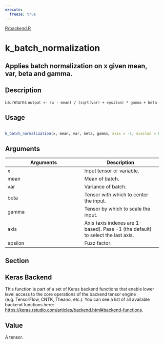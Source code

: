 ```yaml
---
execute:
  freeze: true
---
```


[R/backend.R](https://github.com/rstudio/keras//blob/main/R/backend.R#L243) 

# k_batch_normalization

## Applies batch normalization on x given mean, var, beta and gamma.

## Description
 i.e. returns `output <- (x - mean) / (sqrt(var) + epsilon) * gamma + beta` 


## Usage
```r
 
k_batch_normalization(x, mean, var, beta, gamma, axis = -1, epsilon = 0.001) 
```

## Arguments
|Arguments|Description|
|---|---|
| x | Input tensor or variable. |
| mean | Mean of batch. |
| var | Variance of batch. |
| beta | Tensor with which to center the input. |
| gamma | Tensor by which to scale the input. |
| axis | Axis (axis indexes are 1-based). Pass -1 (the default) to select the last axis. |
| epsilon | Fuzz factor. |


## Section

## Keras Backend

   This function is part of a set of Keras backend functions that enable lower level access to the core operations of the backend tensor engine (e.g. TensorFlow, CNTK, Theano, etc.).  You can see a list of all available backend functions here: [https://keras.rstudio.com/articles/backend.html#backend-functions](https://keras.rstudio.com/articles/backend.html#backend-functions). 

## Value
 A tensor. 




